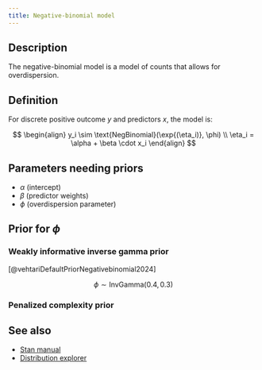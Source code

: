 ```yaml
---
title: Negative-binomial model
---
```


## Description

The negative-binomial model is a model of counts that allows for
overdispersion.

## Definition

For discrete positive outcome $y$ and predictors $x$, the model is:

$$
\begin{align}
y_i \sim \text{NegBinomial}(\exp{(\eta_i)}, \phi) \\
\eta_i = \alpha + \beta \cdot x_i
\end{align}
$$

## Parameters needing priors

- $\alpha$ (intercept)
- $\beta$ (predictor weights)
- $\phi$ (overdispersion parameter)

## Prior for $\phi$

### Weakly informative inverse gamma prior

[@vehtariDefaultPriorNegativebinomial2024]

$$
\phi \sim \text{InvGamma}(0.4, 0.3)
$$

### Penalized complexity prior


## See also

- [Stan manual](https://mc-stan.org/docs/functions-reference/unbounded_discrete_distributions.html#negative-binomial-distribution)
- [Distribution explorer](https://distribution-explorer.github.io/discrete/negative_binomial.html)
